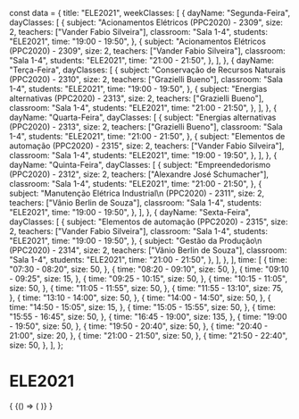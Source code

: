 const data = {
  title: "ELE2021",
  weekClasses: [
    {
      dayName: "Segunda-Feira",
      dayClasses: [
        {
          subject: "Acionamentos Elétricos (PPC2020) - 2309",
          size: 2,
          teachers: ["Vander Fabio Silveira"],
          classroom: "Sala 1-4",
          students: "ELE2021",
          time: "19:00 - 19:50",
        },
        {
          subject: "Acionamentos Elétricos (PPC2020) - 2309",
          size: 2,
          teachers: ["Vander Fabio Silveira"],
          classroom: "Sala 1-4",
          students: "ELE2021",
          time: "21:00 - 21:50",
        },
      ],
    },
    {
      dayName: "Terça-Feira",
      dayClasses: [
        {
          subject: "Conservação de Recursos Naturais (PPC2020) - 2310",
          size: 2,
          teachers: ["Grazielli Bueno"],
          classroom: "Sala 1-4",
          students: "ELE2021",
          time: "19:00 - 19:50",
        },
        {
          subject: "Energias alternativas (PPC2020) - 2313",
          size: 2,
          teachers: ["Grazielli Bueno"],
          classroom: "Sala 1-4",
          students: "ELE2021",
          time: "21:00 - 21:50",
        },
      ],
    },
    {
      dayName: "Quarta-Feira",
      dayClasses: [
        {
          subject: "Energias alternativas (PPC2020) - 2313",
          size: 2,
          teachers: ["Grazielli Bueno"],
          classroom: "Sala 1-4",
          students: "ELE2021",
          time: "21:00 - 21:50",
        },
        {
          subject: "Elementos de automação (PPC2020) - 2315",
          size: 2,
          teachers: ["Vander Fabio Silveira"],
          classroom: "Sala 1-4",
          students: "ELE2021",
          time: "19:00 - 19:50",
        },
      ],
    },
    {
      dayName: "Quinta-Feira",
      dayClasses: [
        {
          subject: "Empreendedorismo (PPC2020) - 2312",
          size: 2,
          teachers: ["Alexandre José Schumacher"],
          classroom: "Sala 1-4",
          students: "ELE2021",
          time: "21:00 - 21:50",
        },
        {
          subject: "Manutenção Elétrica Industrial\n (PPC2020) - 2311",
          size: 2,
          teachers: ["Vânio Berlin de Souza"],
          classroom: "Sala 1-4",
          students: "ELE2021",
          time: "19:00 - 19:50",
        },
      ],
    },
    {
      dayName: "Sexta-Feira",
      dayClasses: [
        {
          subject: "Elementos de automação (PPC2020) - 2315",
          size: 2,
          teachers: ["Vander Fabio Silveira"],
          classroom: "Sala 1-4",
          students: "ELE2021",
          time: "19:00 - 19:50",
        },
        {
          subject: "Gestão da Produção\n (PPC2020) - 2314",
          size: 2,
          teachers: ["Vânio Berlin de Souza"],
          classroom: "Sala 1-4",
          students: "ELE2021",
          time: "21:00 - 21:50",
        },
      ],
    },
  ],
  time: [
    {
      time: "07:30 - 08:20",
      size: 50,
    },
    {
      time: "08:20 - 09:10",
      size: 50,
    },
    {
      time: "09:10 - 09:25",
      size: 15,
    },
    {
      time: "09:25 - 10:15",
      size: 50,
    },
    {
      time: "10:15 - 11:05",
      size: 50,
    },
    {
      time: "11:05 - 11:55",
      size: 50,
    },
    {
      time: "11:55 - 13:10",
      size: 75,
    },
    {
      time: "13:10 - 14:00",
      size: 50,
    },
    {
      time: "14:00 - 14:50",
      size: 50,
    },
    {
      time: "14:50 - 15:05",
      size: 15,
    },
    {
      time: "15:05 - 15:55",
      size: 50,
    },
    {
      time: "15:55 - 16:45",
      size: 50,
    },
    {
      time: "16:45 - 19:00",
      size: 135,
    },
    {
      time: "19:00 - 19:50",
      size: 50,
    },
    {
      time: "19:50 - 20:40",
      size: 50,
    },
    {
      time: "20:40 - 21:00",
      size: 20,
    },
    {
      time: "21:00 - 21:50",
      size: 50,
    },
    {
      time: "21:50 - 22:40",
      size: 50,
    },
  ],
};

# ELE2021

<div>
  {
    <BrowserOnly>
      {() => (
        <Grid
          title={data.title}
          weekClasses={data.weekClasses}
          time={data.time}
        />
      )}
    </BrowserOnly>
  }
</div>
